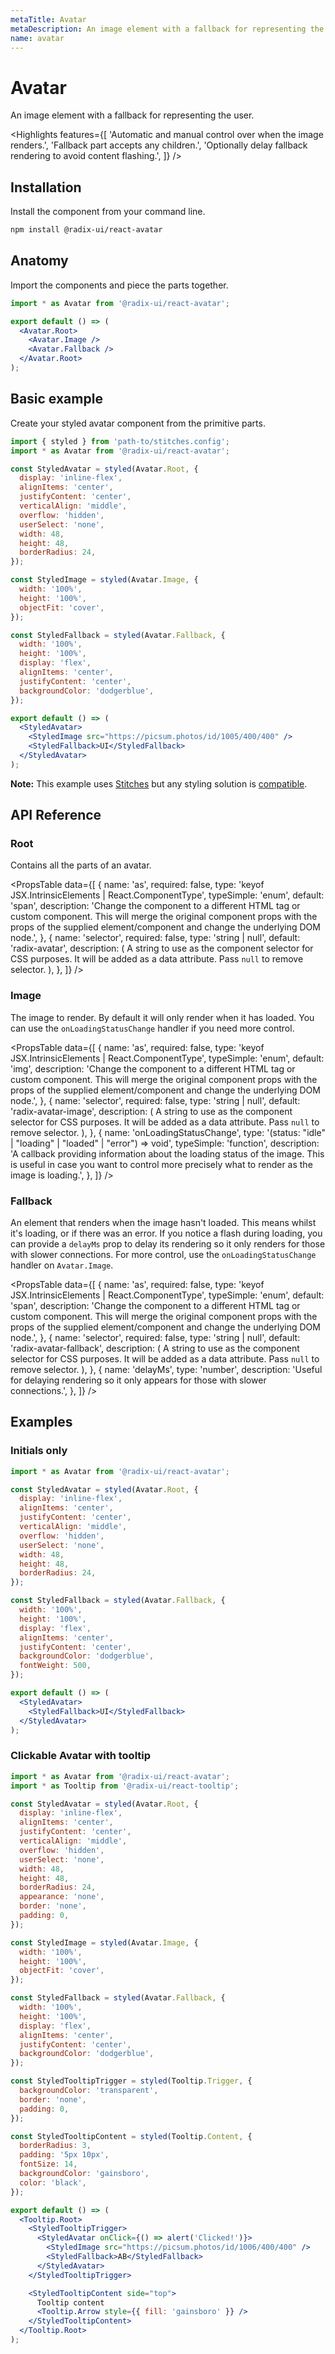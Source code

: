```yaml
---
metaTitle: Avatar
metaDescription: An image element with a fallback for representing the user.
name: avatar
---
```


# Avatar

<Description>
  An image element with a fallback for representing the user.
</Description>

<Highlights
  features={[
    'Automatic and manual control over when the image renders.',
    'Fallback part accepts any children.',
    'Optionally delay fallback rendering to avoid content flashing.',
  ]}
/>

## Installation

Install the component from your command line.

```bash
npm install @radix-ui/react-avatar
```

## Anatomy

Import the components and piece the parts together.

```jsx
import * as Avatar from '@radix-ui/react-avatar';

export default () => (
  <Avatar.Root>
    <Avatar.Image />
    <Avatar.Fallback />
  </Avatar.Root>
);
```

## Basic example

Create your styled avatar component from the primitive parts.

```jsx
import { styled } from 'path-to/stitches.config';
import * as Avatar from '@radix-ui/react-avatar';

const StyledAvatar = styled(Avatar.Root, {
  display: 'inline-flex',
  alignItems: 'center',
  justifyContent: 'center',
  verticalAlign: 'middle',
  overflow: 'hidden',
  userSelect: 'none',
  width: 48,
  height: 48,
  borderRadius: 24,
});

const StyledImage = styled(Avatar.Image, {
  width: '100%',
  height: '100%',
  objectFit: 'cover',
});

const StyledFallback = styled(Avatar.Fallback, {
  width: '100%',
  height: '100%',
  display: 'flex',
  alignItems: 'center',
  justifyContent: 'center',
  backgroundColor: 'dodgerblue',
});

export default () => (
  <StyledAvatar>
    <StyledImage src="https://picsum.photos/id/1005/400/400" />
    <StyledFallback>UI</StyledFallback>
  </StyledAvatar>
);
```

<Note>

**Note:** This example uses [Stitches](https://stitches.dev) but any styling solution is [compatible](/docs/primitives/guides/styling).

</Note>

## API Reference

### Root

Contains all the parts of an avatar.

<PropsTable
  data={[
    {
      name: 'as',
      required: false,
      type: 'keyof JSX.IntrinsicElements | React.ComponentType<any>',
      typeSimple: 'enum',
      default: 'span',
      description:
        'Change the component to a different HTML tag or custom component. This will merge the original component props with the props of the supplied element/component and change the underlying DOM node.',
    },
    {
      name: 'selector',
      required: false,
      type: 'string | null',
      default: 'radix-avatar',
      description: (
        <span>
          A string to use as the component selector for CSS purposes. It will be
          added as a data attribute. Pass <Code>null</Code> to remove selector.
        </span>
      ),
    },
  ]}
/>

### Image

The image to render. By default it will only render when it has loaded. You can use the `onLoadingStatusChange` handler if you need more control.

<PropsTable
  data={[
    {
      name: 'as',
      required: false,
      type: 'keyof JSX.IntrinsicElements | React.ComponentType<any>',
      typeSimple: 'enum',
      default: 'img',
      description:
        'Change the component to a different HTML tag or custom component. This will merge the original component props with the props of the supplied element/component and change the underlying DOM node.',
    },
    {
      name: 'selector',
      required: false,
      type: 'string | null',
      default: 'radix-avatar-image',
      description: (
        <span>
          A string to use as the component selector for CSS purposes. It will be
          added as a data attribute. Pass <Code>null</Code> to remove selector.
        </span>
      ),
    },
    {
      name: 'onLoadingStatusChange',
      type: '(status: "idle" | "loading" | "loaded" | "error") => void',
      typeSimple: 'function',
      description:
        'A callback providing information about the loading status of the image. This is useful in case you want to control more precisely what to render as the image is loading.',
    },
  ]}
/>

### Fallback

An element that renders when the image hasn't loaded. This means whilst it's loading, or if there was an error. If you notice a flash during loading, you can provide a `delayMs` prop to delay its rendering so it only renders for those with slower connections. For more control, use the `onLoadingStatusChange` handler on `Avatar.Image`.

<PropsTable
  data={[
    {
      name: 'as',
      required: false,
      type: 'keyof JSX.IntrinsicElements | React.ComponentType<any>',
      typeSimple: 'enum',
      default: 'span',
      description:
        'Change the component to a different HTML tag or custom component. This will merge the original component props with the props of the supplied element/component and change the underlying DOM node.',
    },
    {
      name: 'selector',
      required: false,
      type: 'string | null',
      default: 'radix-avatar-fallback',
      description: (
        <span>
          A string to use as the component selector for CSS purposes. It will be
          added as a data attribute. Pass <Code>null</Code> to remove selector.
        </span>
      ),
    },
    {
      name: 'delayMs',
      type: 'number',
      description:
        'Useful for delaying rendering so it only appears for those with slower connections.',
    },
  ]}
/>

## Examples

### Initials only

```jsx
import * as Avatar from '@radix-ui/react-avatar';

const StyledAvatar = styled(Avatar.Root, {
  display: 'inline-flex',
  alignItems: 'center',
  justifyContent: 'center',
  verticalAlign: 'middle',
  overflow: 'hidden',
  userSelect: 'none',
  width: 48,
  height: 48,
  borderRadius: 24,
});

const StyledFallback = styled(Avatar.Fallback, {
  width: '100%',
  height: '100%',
  display: 'flex',
  alignItems: 'center',
  justifyContent: 'center',
  backgroundColor: 'dodgerblue',
  fontWeight: 500,
});

export default () => (
  <StyledAvatar>
    <StyledFallback>UI</StyledFallback>
  </StyledAvatar>
);
```

### Clickable Avatar with tooltip

```jsx
import * as Avatar from '@radix-ui/react-avatar';
import * as Tooltip from '@radix-ui/react-tooltip';

const StyledAvatar = styled(Avatar.Root, {
  display: 'inline-flex',
  alignItems: 'center',
  justifyContent: 'center',
  verticalAlign: 'middle',
  overflow: 'hidden',
  userSelect: 'none',
  width: 48,
  height: 48,
  borderRadius: 24,
  appearance: 'none',
  border: 'none',
  padding: 0,
});

const StyledImage = styled(Avatar.Image, {
  width: '100%',
  height: '100%',
  objectFit: 'cover',
});

const StyledFallback = styled(Avatar.Fallback, {
  width: '100%',
  height: '100%',
  display: 'flex',
  alignItems: 'center',
  justifyContent: 'center',
  backgroundColor: 'dodgerblue',
});

const StyledTooltipTrigger = styled(Tooltip.Trigger, {
  backgroundColor: 'transparent',
  border: 'none',
  padding: 0,
});

const StyledTooltipContent = styled(Tooltip.Content, {
  borderRadius: 3,
  padding: '5px 10px',
  fontSize: 14,
  backgroundColor: 'gainsboro',
  color: 'black',
});

export default () => (
  <Tooltip.Root>
    <StyledTooltipTrigger>
      <StyledAvatar onClick={() => alert('Clicked!')}>
        <StyledImage src="https://picsum.photos/id/1006/400/400" />
        <StyledFallback>AB</StyledFallback>
      </StyledAvatar>
    </StyledTooltipTrigger>

    <StyledTooltipContent side="top">
      Tooltip content
      <Tooltip.Arrow style={{ fill: 'gainsboro' }} />
    </StyledTooltipContent>
  </Tooltip.Root>
);
```
